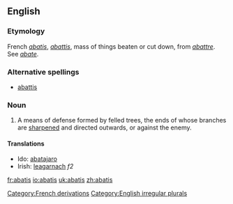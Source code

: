 {{Wikisource1911Enc|Abatis}}
==English==

===Etymology===
[[Category:French derivations]]
French ''[[#French|abatis]]'', ''[[abattis#French|abattis]]'', mass of things beaten or cut down, from ''[[abattre]]''. See ''[[abate]]''.

===Alternative spellings===
*[[abattis]]

===Noun===
[[Category:English irregular plurals]]
{{en-noun|'''abatis '''or''' [[abatises]]'''}}

#A means of defense formed by felled trees, the ends of whose branches are [[sharpened]] and directed outwards, or against the enemy.

====Translations====
*Ido: [[abatajaro]]
*Irish: [[leagarnach]] ''f2''

[[fr:abatis]]
[[io:abatis]]
[[uk:abatis]]
[[zh:abatis]]